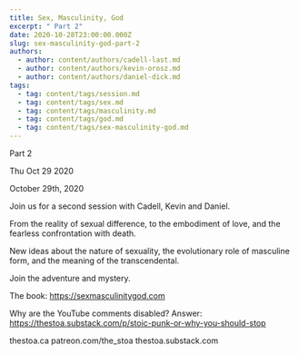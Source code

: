 ```yaml
---
title: Sex, Masculinity, God
excerpt: " Part 2"
date: 2020-10-28T23:00:00.000Z
slug: sex-masculinity-god-part-2
authors:
  - author: content/authors/cadell-last.md
  - author: content/authors/kevin-orosz.md
  - author: content/authors/daniel-dick.md
tags:
  - tag: content/tags/session.md
  - tag: content/tags/sex.md
  - tag: content/tags/masculinity.md
  - tag: content/tags/god.md
  - tag: content/tags/sex-masculinity-god.md
---
```




 Part 2

Thu Oct 29 2020

October 29th, 2020

Join us for a second session with Cadell, Kevin and Daniel.

From the reality of sexual difference, to the embodiment of love, and the fearless confrontation with death.

New ideas about the nature of sexuality, the evolutionary role of masculine form, and the meaning of the transcendental.

Join the adventure and mystery.

The book: https://sexmasculinitygod.com

Why are the YouTube comments disabled? Answer: https://thestoa.substack.com/p/stoic-punk-or-why-you-should-stop

thestoa.ca
patreon.com/the_stoa
thestoa.substack.com


